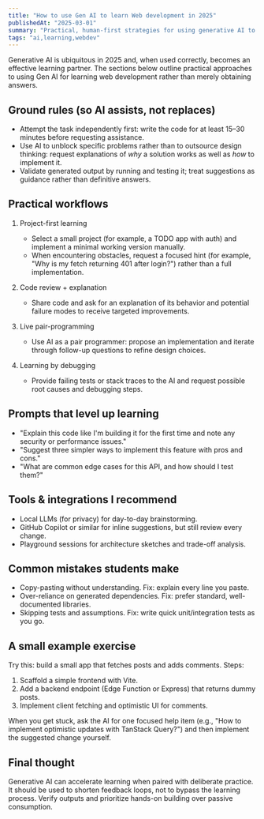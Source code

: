 ```yaml
---
title: "How to use Gen AI to learn Web development in 2025"
publishedAt: "2025-03-01"
summary: "Practical, human-first strategies for using generative AI to learn web dev — projects, prompts, and how to avoid over-reliance."
tags: "ai,learning,webdev"
---
```


Generative AI is ubiquitous in 2025 and, when used correctly, becomes an effective learning partner. The sections below outline practical approaches to using Gen AI for learning web development rather than merely obtaining answers.

## Ground rules (so AI assists, not replaces)

- Attempt the task independently first: write the code for at least 15–30 minutes before requesting assistance.
- Use AI to unblock specific problems rather than to outsource design thinking: request explanations of _why_ a solution works as well as _how_ to implement it.
- Validate generated output by running and testing it; treat suggestions as guidance rather than definitive answers.

## Practical workflows

1. Project-first learning

   - Select a small project (for example, a TODO app with auth) and implement a minimal working version manually.
   - When encountering obstacles, request a focused hint (for example, "Why is my fetch returning 401 after login?") rather than a full implementation.

2. Code review + explanation

   - Share code and ask for an explanation of its behavior and potential failure modes to receive targeted improvements.

3. Live pair-programming

   - Use AI as a pair programmer: propose an implementation and iterate through follow-up questions to refine design choices.

4. Learning by debugging

   - Provide failing tests or stack traces to the AI and request possible root causes and debugging steps.

## Prompts that level up learning

- "Explain this code like I'm building it for the first time and note any security or performance issues."
- "Suggest three simpler ways to implement this feature with pros and cons."
- "What are common edge cases for this API, and how should I test them?"

## Tools & integrations I recommend

- Local LLMs (for privacy) for day-to-day brainstorming.
- GitHub Copilot or similar for inline suggestions, but still review every change.
- Playground sessions for architecture sketches and trade-off analysis.

## Common mistakes students make

- Copy-pasting without understanding. Fix: explain every line you paste.
- Over-reliance on generated dependencies. Fix: prefer standard, well-documented libraries.
- Skipping tests and assumptions. Fix: write quick unit/integration tests as you go.

## A small example exercise

Try this: build a small app that fetches posts and adds comments. Steps:

1. Scaffold a simple frontend with Vite.
2. Add a backend endpoint (Edge Function or Express) that returns dummy posts.
3. Implement client fetching and optimistic UI for comments.

When you get stuck, ask the AI for one focused help item (e.g., "How to implement optimistic updates with TanStack Query?") and then implement the suggested change yourself.

## Final thought

Generative AI can accelerate learning when paired with deliberate practice. It should be used to shorten feedback loops, not to bypass the learning process. Verify outputs and prioritize hands-on building over passive consumption.
